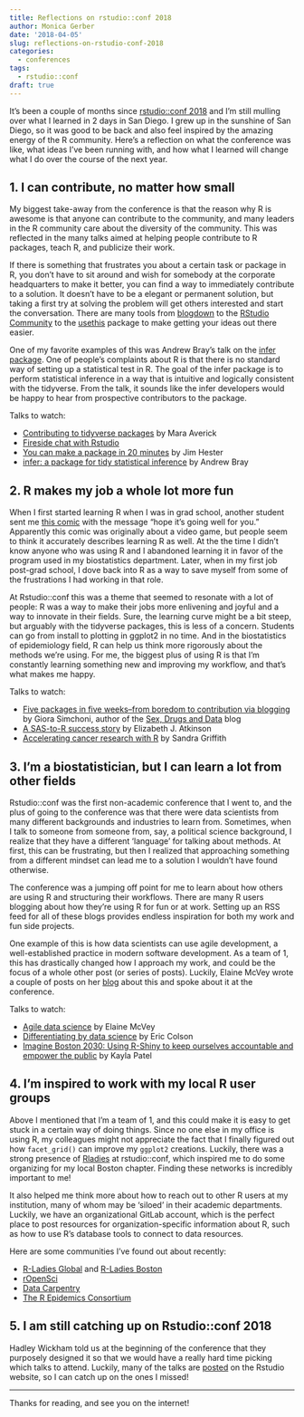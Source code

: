 ```yaml
---
title: Reflections on rstudio::conf 2018
author: Monica Gerber
date: '2018-04-05'
slug: reflections-on-rstudio-conf-2018
categories:
  - conferences
tags:
  - rstudio::conf
draft: true
---
```


It's been a couple of months since [rstudio::conf 2018](https://www.rstudio.com/conference/) and I'm still mulling over what I learned in 2 days in San Diego. I grew up in the sunshine of San Diego, so it was good to be back and also feel inspired by the amazing energy of the R community. Here's a reflection on what the conference was like, what ideas I've been running with, and how what I learned will change what I do over the course of the next year.

## 1. I can contribute, no matter how small

My biggest take-away from the conference is that the reason why R is awesome is that anyone can contribute to the community, and many leaders in the R community care about the diversity of the community. This was reflected in the many talks aimed at helping people contribute to R packages, teach R, and publicize their work. 

If there is something that frustrates you about a certain task or package in R, you don't have to sit around and wish for somebody at the corporate headquarters to make it better, you can find a way to immediately contribute to a solution. It doesn't have to be a elegant or permanent solution, but taking a first try at solving the problem will get others interested and start the conversation. There are many tools from [blogdown](https://bookdown.org/yihui/blogdown/) to the [RStudio Community](https://community.rstudio.com/) to the [usethis](http://usethis.r-lib.org/) package to make getting your ideas out there easier. 

One of my favorite examples of this was Andrew Bray's talk on the [infer package](https://infer.netlify.com/). One of people's complaints about R is that there is no standard way of setting up a statistical test in R. The goal of the infer package is to perform statistical inference in a way that is intuitive and logically consistent with the tidyverse. From the talk, it sounds like the infer developers would be happy to hear from prospective contributors to the package.


Talks to watch:

* [Contributing to tidyverse packages](https://www.rstudio.com/resources/videos/contributing-to-tidyverse-packages/) by Mara Averick
* [Fireside chat with Rstudio](https://www.rstudio.com/resources/videos/fireside-chat-with-rstudio-tidyverse-discussion/)
* [You can make a package in 20 minutes](https://www.rstudio.com/resources/videos/you-can-make-a-package-in-20-minutes/) by Jim Hester
* [infer: a package for tidy statistical inference](https://www.rstudio.com/resources/videos/infer-a-package-for-tidy-statistical-inference) by Andrew Bray


## 2. R makes my job a whole lot more fun

When I first started learning R when I was in grad school, another student sent me [this comic](https://www.facebook.com/photo.php?fbid=10153987792145791&set=a.10150155755935791.338654.617055790&type=3&theater) with the message "hope it's going well for you." Apparently this comic was originally about a video game, but people seem to think it accurately describes learning R as well. At the the time I didn't know anyone who was using R and I abandoned learning it in favor of the program used in my biostatistics department. Later, when in my first job post-grad school, I dove back into R as a way to save myself from some of the frustrations I had working in that role.

At Rstudio::conf this was a theme that seemed to resonate with a lot of people: R was a way to make their jobs more enlivening and joyful and a way to innovate in their fields. Sure, the learning curve might be a bit steep, but arguably with the tidyverse packages, this is less of a concern. Students can go from install to plotting in ggplot2 in no time. And in the biostatistics of epidemiology field, R can help us think more rigorously about the methods we're using. For me, the biggest plus of using R is that I'm constantly learning something new and improving my workflow, and that's what makes me happy.

Talks to watch:

* [Five packages in five weeks--from boredom to contribution via blogging](https://www.rstudio.com/resources/videos/five-packages-in-five-weeks-from-boredom-to-contribution-via-blogging/) by Giora Simchoni, author of the [Sex, Drugs and Data](http://giorasimchoni.com/) blog
* [A SAS-to-R success story](https://www.rstudio.com/resources/videos/a-sas-to-r-success-story/) by Elizabeth J. Atkinson 
* [Accelerating cancer research with R](https://www.rstudio.com/resources/videos/accelerating-cancer-research-with-r/) by Sandra Griffith


## 3. I'm a biostatistician, but I can learn a lot from other fields

Rstudio::conf was the first non-academic conference that I went to, and the plus of going to the conference was that there were data scientists from many different backgrounds and industries to learn from. Sometimes, when I talk to someone from someone from, say, a political science background, I realize that they have a different 'language' for talking about methods. At first, this can be frustrating, but then I realized that approaching something from a different mindset can lead me to a solution I wouldn't have found otherwise.

The conference was a jumping off point for me to learn about how others are using R and structuring their workflows. There are many R users blogging about how they're using R for fun or at work. Setting up an RSS feed for all of these blogs provides endless inspiration for both my work and fun side projects.

One example of this is how data scientists can use agile development, a well-established practice in modern software development. As a team of 1, this has drastically changed how I approach my work, and could be the focus of a whole other post (or series of posts). Luckily, Elaine McVey wrote a couple of posts on her [blog](http://www.datawoman.com/) about this and spoke about it at the conference.

Talks to watch:

* [Agile data science](https://www.rstudio.com/resources/videos/agile-data-science/) by Elaine McVey
* [Differentiating by data science](https://www.rstudio.com/resources/videos/differentiating-by-data-science/) by Eric Colson
* [Imagine Boston 2030: Using R-Shiny to keep ourselves accountable and empower the public](https://www.rstudio.com/resources/videos/imagine-boston-2030-using-r-shiny-to-keep-ourselves-accountable-and-empower-the-public/) by Kayla Patel


## 4. I'm inspired to work with my local R user groups

Above I mentioned that I'm a team of 1, and this could make it is easy to get stuck in a certain way of doing things. Since no one else in my office is using R, my colleagues might not appreciate the fact that I finally figured out how `facet_grid()` can improve my `ggplot2` creations. Luckily, there was a strong presence of [Rladies](https://rladies.org/) at rstudio::conf, which inspired me to do some organizing for my local Boston chapter. Finding these networks is incredibly important to me!

It also helped me think more about how to reach out to other R users at my institution, many of whom may be 'siloed' in their academic departments. Luckily, we have an organizational GitLab account, which is the perfect place to post resources for organization-specific information about R, such as how to use R's database tools to connect to data resources. 

Here are some communities I've found out about recently:

* [R-Ladies Global](https://rladies.org/) and [R-Ladies Boston](https://www.meetup.com/rladies-boston/)
* [rOpenSci](https://ropensci.org/)
* [Data Carpentry](http://www.datacarpentry.org/)
* [The R Epidemics Consortium](https://www.repidemicsconsortium.org/)


## 5. I am still catching up on Rstudio::conf 2018

Hadley Wickham told us at the beginning of the conference that they purposely designed it so that we would have a really hard time picking which talks to attend. Luckily, many of the talks are [posted](https://www.rstudio.com/resources/videos/rstudioconf-2018-talks/) on the Rstudio website, so I can catch up on the ones I missed!


***

Thanks for reading, and see you on the internet!
